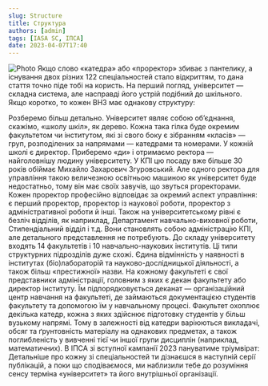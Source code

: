 ```yaml
---
slug: Structure
title: Структура
authors: [admin]
tags: [IASA SC, ІПСА]
date: 2023-04-07T17:40
---
```

![Photo](./abit.png)
Якщо слово «катедра» або «проректор» збиває з пантелику, а існування двох різних 122 спеціальностей стало відкриттям, то дана стаття точно піде тобі на користь.
На перший погляд, університет — складна система, але насправді його устрій подібний до шкільного.
Якщо коротко, то кожен ВНЗ має однакову структуру:

Розберемо більш детально.
Університет являє собою об’єднання, скажімо, «школу шкіл», як дерево. Кожна така гілка буде окремим факультетом чи інститутом, які зі свого боку є зібранням «класів» — груп, розподілених за напрямами — катедрами та номерами.
У кожній школі є директор. Приберемо «ди» і отримаємо ректора — найголовнішу людину університету. У КПІ цю посаду вже більше 30 років обіймає Михайло Захарович Згуровський.
Але одного ректора для управління такою величезною освітньою машиною як університет буде недостатньо, тому він має своїх завучів, що звуться proректорами. Кожен проректор професійно відповідає за окремий аспект управління: є перший проректор, проректор із наукової роботи, проректор з адміністративної роботи й інші. Також на університетському рівні є безліч відділів, як наприклад, Департамент навчально-виховної роботи, Стипендіальний відділ і т.д. Вони становлять собою адміністрацію КПІ, але детального представлення не потребують.
До складу університету входять 14 факультетів і 10 навчально-наукових інститутів. Ці типи структурних підрозділів дуже схожі. Єдина відмінність у наявності в інститутах (біо)лабораторій та науково-дослідницької діяльності, а також більш «престижної» назви.
На кожному факультеті є свої представники адміністрації, головним з яких є декан факультету або директор інституту. Їм підпорядковується деканат — організаційний центр навчання на факультеті, де займаються документацією студентів факультету та допомогою їм у навчальному процесі.
Факультет охоплює декілька катедр, кожна з яких здійснює підготовку студентів у більш вузькому напрямі. Тому в залежності від катедри варіюються викладачі, обсяг та ґрунтовність матеріалу на однакових предметах, а також поглибленість у вивченні тієї чи іншої групи дисциплін (наприклад, математичних). В ІПСА зі вступної кампанії 2023 пануватиме тріумвірат:
Детальніше про кожну зі спеціальностей ти дізнаєшся в наступній серії публікацій, а поки що сподіваємося, ми наблизили тебе до розуміння сенсу терміна «університет» та його внутрішньої організації.
